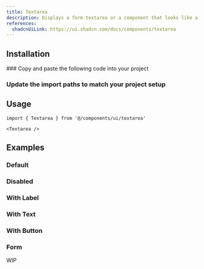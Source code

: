 ```yaml
---
title: Textarea
description: Displays a form textarea or a component that looks like a textarea.
references:
  shadcnUiLink: https://ui.shadcn.com/docs/components/textarea
---
```


<ComponentPreview name="textarea" withRecipe />

## Installation

<Steps>
### Copy and paste the following code into your project

<ComponentSource name="textarea" />

### Update the import paths to match your project setup

</Steps>

## Usage

```tsx
import { Textarea } from '@/components/ui/textarea'
```

```tsx
<Textarea />
```

## Examples

### Default

<ComponentPreview name="textarea" />

### Disabled

<ComponentPreview name="textarea" type="disabled" />

### With Label

<ComponentPreview name="textarea" type="with-label" />

### With Text

<ComponentPreview name="textarea" type="with-text" />

### With Button

<ComponentPreview name="textarea" type="with-button" />

### Form

<Callout emoji="⚒️">WIP</Callout>
